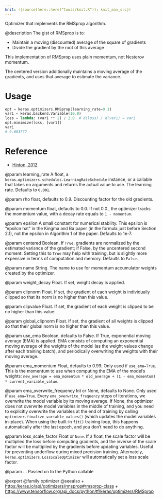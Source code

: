 ```yaml
---
knit: ({source(here::here("tools/knit.R")); knit_man_src})
---
```

Optimizer that implements the RMSprop algorithm.

@description
The gist of RMSprop is to:

- Maintain a moving (discounted) average of the square of gradients
- Divide the gradient by the root of this average

This implementation of RMSprop uses plain momentum, not Nesterov momentum.

The centered version additionally maintains a moving average of the
gradients, and uses that average to estimate the variance.

# Usage
```python
opt = keras.optimizers.RMSprop(learning_rate=0.1)
var1 = keras.backend.Variable(10.0)
loss = lambda: (var1 ** 2) / 2.0  # d(loss) / d(var1) = var1
opt.minimize(loss, [var1])
var1
# 9.683772
```

# Reference
- [Hinton, 2012](
    http://www.cs.toronto.edu/~tijmen/csc321/slides/lecture_slides_lec6.pdf)

@param learning_rate
A float, a
`keras.optimizers.schedules.LearningRateSchedule` instance, or
a callable that takes no arguments and returns the actual value to
use. The learning rate. Defaults to `0.001`.

@param rho
float, defaults to 0.9. Discounting factor for the old gradients.

@param momentum
float, defaults to 0.0. If not 0.0., the optimizer tracks the
momentum value, with a decay rate equals to `1 - momentum`.

@param epsilon
A small constant for numerical stability. This epsilon is
"epsilon hat" in the Kingma and Ba paper (in the formula just before
Section 2.1), not the epsilon in Algorithm 1 of the paper. Defaults
to 1e-7.

@param centered
Boolean. If `True`, gradients are normalized by the estimated
variance of the gradient; if False, by the uncentered second moment.
Setting this to `True` may help with training, but is slightly more
expensive in terms of computation and memory. Defaults to `False`.

@param name
String. The name to use
for momentum accumulator weights created by
the optimizer.

@param weight_decay
Float. If set, weight decay is applied.

@param clipnorm
Float. If set, the gradient of each weight is individually
clipped so that its norm is no higher than this value.

@param clipvalue
Float. If set, the gradient of each weight is clipped to be
no higher than this value.

@param global_clipnorm
Float. If set, the gradient of all weights is clipped
so that their global norm is no higher than this value.

@param use_ema
Boolean, defaults to False. If True, exponential moving average
(EMA) is applied. EMA consists of computing an exponential moving
average of the weights of the model (as the weight values change after
each training batch), and periodically overwriting the weights with
their moving average.

@param ema_momentum
Float, defaults to 0.99. Only used if `use_ema=True`.
This is the momentum to use when computing
the EMA of the model's weights:
`new_average = ema_momentum * old_average + (1 - ema_momentum) *
current_variable_value`.

@param ema_overwrite_frequency
Int or None, defaults to None. Only used if
`use_ema=True`. Every `ema_overwrite_frequency` steps of iterations,
we overwrite the model variable by its moving average.
If None, the optimizer
does not overwrite model variables in the middle of training, and you
need to explicitly overwrite the variables at the end of training
by calling `optimizer.finalize_variable_values()`
(which updates the model
variables in-place). When using the built-in `fit()` training loop,
this happens automatically after the last epoch,
and you don't need to do anything.

@param loss_scale_factor
Float or `None`. If a float, the scale factor will
be multiplied the loss before computing gradients, and the inverse of
the scale factor will be multiplied by the gradients before updating
variables. Useful for preventing underflow during mixed precision
training. Alternately, `keras.optimizers.LossScaleOptimizer` will
automatically set a loss scale factor.

@param ...
Passed on to the Python callable

@export
@family optimizer
@seealso
+ <https:/keras.io/api/optimizers/rmsprop#rmsprop-class>
+ <https://www.tensorflow.org/api_docs/python/tf/keras/optimizers/RMSprop>
